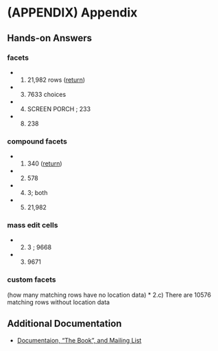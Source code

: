 # (APPENDIX) Appendix {-} 

## Hands-on Answers {-}

### facets {#appendix-facets -}
* 1) 21,982 rows ([return](#handson-facets))  
* 3) 7633 choices
* 4) SCREEN PORCH ; 233
* 8) 238

### compound facets {#appendix-compound -}
* 1) 340 ([return](#compound-facets))
* 2) 578
* 4) 3; both
* 5) 21,982

###  mass edit cells {#appendix-mass-edit -}
* 2) 3 ; 9668
* 3) 9671


### custom facets {-}
(how many matching rows have no location data)
*  2.c)  There are 10576 matching rows without location data

## Additional Documentation {-}
* [Documentaion, "The Book", and Mailing List](http://openrefine.org/documentation.html)